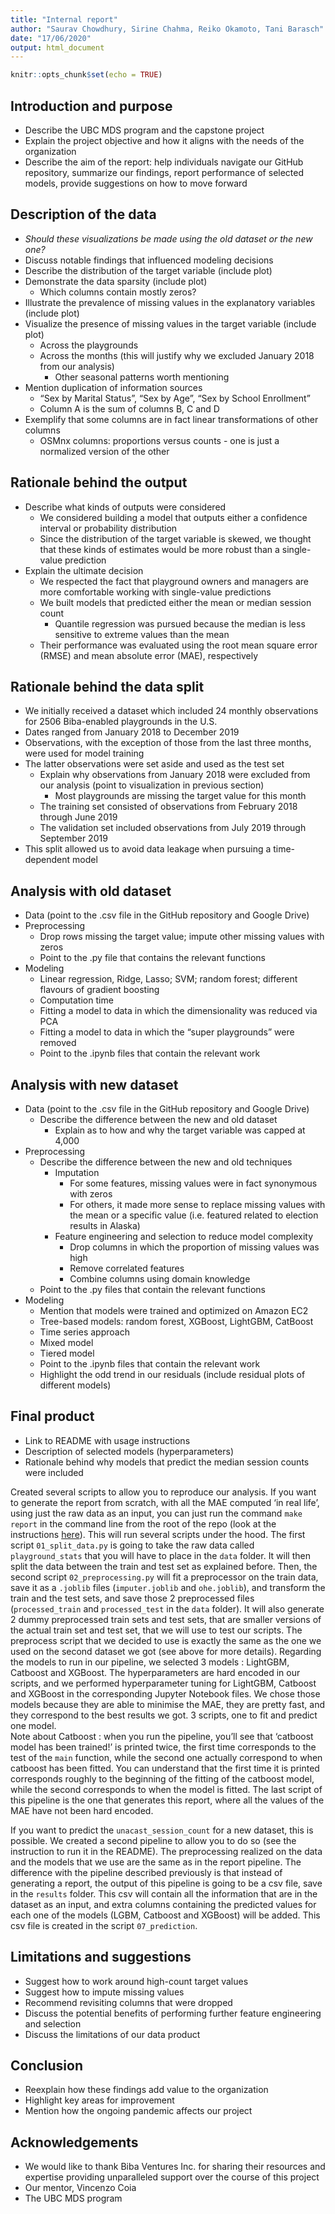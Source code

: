 ```yaml
---
title: "Internal report"
author: "Saurav Chowdhury, Sirine Chahma, Reiko Okamoto, Tani Barasch"
date: "17/06/2020"
output: html_document
---
```


```r
knitr::opts_chunk$set(echo = TRUE)
```

## Introduction and purpose

- Describe the UBC MDS program and the capstone project
- Explain the project objective and how it aligns with the needs of the organization
- Describe the aim of the report: help individuals navigate our GitHub repository, summarize our findings, report performance of selected models, provide suggestions on how to move forward 

## Description of the data

- _Should these visualizations be made using the old dataset or the new one?_
- Discuss notable findings that influenced modeling decisions
- Describe the distribution of the target variable (include plot)
- Demonstrate the data sparsity (include plot)
  - Which columns contain mostly zeros?
- Illustrate the prevalence of missing values in the explanatory variables (include plot)
- Visualize the presence of missing values in the target variable (include plot)
  - Across the playgrounds
  - Across the months (this will justify why we excluded January 2018 from our analysis)
    - Other seasonal patterns worth mentioning
- Mention duplication of information sources
  - "Sex by Marital Status", "Sex by Age", "Sex by School Enrollment"
  - Column A is the sum of columns B, C and D
- Exemplify that some columns are in fact linear transformations of other columns
  - OSMnx columns: proportions versus counts - one is just a normalized version of the other 

## Rationale behind the output

- Describe what kinds of outputs were considered
  - We considered building a model that outputs either a confidence interval or probability distribution
  - Since the distribution of the target variable is skewed, we thought that these kinds of estimates would be more robust than a single-value prediction
- Explain the ultimate decision
  - We respected the fact that playground owners and managers are more comfortable working with single-value predictions
  - We built models that predicted either the mean or median session count
    - Quantile regression was pursued because the median is less sensitive to extreme values than the mean
  - Their performance was evaluated using the root mean square error (RMSE) and mean absolute error (MAE), respectively

## Rationale behind the data split

- We initially received a dataset which included 24 monthly observations for 2506 Biba-enabled playgrounds in the U.S.
- Dates ranged from January 2018 to December 2019
- Observations, with the exception of those from the last three months, were used for model training
- The latter observations were set aside and used as the test set
  - Explain why observations from January 2018 were excluded from our analysis (point to visualization in previous section)
    - Most playgrounds are missing the target value for this month
  - The training set consisted of observations from February 2018 through June 2019 
  - The validation set included observations from July 2019 through September 2019
- This split allowed us to avoid data leakage when pursuing a time-dependent model 

## Analysis with old dataset

- Data (point to the .csv file in the GitHub repository and Google Drive)
- Preprocessing
  - Drop rows missing the target value; impute other missing values with zeros
  - Point to the .py file that contains the relevant functions
- Modeling
  - Linear regression, Ridge, Lasso; SVM; random forest; different flavours of gradient boosting
  - Computation time
  - Fitting a model to data in which the dimensionality was reduced via PCA
  - Fitting a model to data in which the "super playgrounds" were removed 
  - Point to the .ipynb files that contain the relevant work

## Analysis with new dataset

- Data (point to the .csv file in the GitHub repository and Google Drive)
  - Describe the difference between the new and old dataset
    - Explain as to how and why the target variable was capped at 4,000
- Preprocessing
  - Describe the difference between the new and old techniques
    - Imputation
      - For some features, missing values were in fact synonymous with zeros
      - For others, it made more sense to replace missing values with the mean or a specific value (i.e. featured related to election results in Alaska)
    - Feature engineering and selection to reduce model complexity
      - Drop columns in which the proportion of missing values was high
      - Remove correlated features
      - Combine columns using domain knowledge
  - Point to the .py files that contain the relevant functions
- Modeling 
  - Mention that models were trained and optimized on Amazon EC2
  - Tree-based models: random forest, XGBoost, LightGBM, CatBoost
  - Time series approach
  - Mixed model
  - Tiered model
  - Point to the .ipynb files that contain the relevant work
  - Highlight the odd trend in our residuals (include residual plots of different models)

## Final product

- Link to README with usage instructions
- Description of selected models (hyperparameters)
- Rationale behind why models that predict the median session counts were included

Created several scripts to allow you to reproduce our analysis. 
If you want to generate the report from scratch, with all the MAE computed ‘in real life’, using just the raw data as an input, you can just run the command `make report` in the command line from the root of the repo (look at the instructions [here]()). This will run several scripts under the hood. 
The first script `01_split_data.py` is going to take the raw data called `playground_stats` that you will have to place in the `data` folder. It will then split the data between the train and test set as explained before. 
Then, the second script `02_preprocessing.py` will fit a preprocessor on the train data, save it as a `.joblib` files (`imputer.joblib` and `ohe.joblib`), and transform the train and the test sets, and save those 2 preprocessed files (`processed_train` and `processed_test` in the `data` folder). It will also generate 2 dummy preprocessed train sets and test sets, that are smaller versions of the actual train set and test set, that we will use to test our scripts. 
The preprocess script that we decided to use is exactly the same as the one we used on the second dataset we got (see above for more details). 
Regarding the models to run in our pipeline, we selected 3 models : LightGBM, Catboost and XGBoost. The hyperparameters are hard encoded in our scripts, and we performed hyperparameter tuning for LightGBM, Catboost and XGBoost in the corresponding Jupyter Notebook files. We chose those models because they are able to minimise the MAE, they are pretty fast, and they correspond to the best results we got. 3 scripts, one to fit and predict one model.  
Note about Catboost : when you run the pipeline, you’ll see that ‘catboost model has been trained!’ is printed twice, the first time corresponds to the test of the `main` function, while the second one actually correspond to when catboost has been fitted. You can understand that the first time it is printed corresponds roughly to the beginning of the fitting of the catboost model, while the second corresponds to when the model is fitted. 
The last script of this pipeline is the one that generates this report, where all the values of the MAE have not been hard encoded. 

If you want to predict the `unacast_session_count` for a new dataset, this is possible. We created a second pipeline to allow you to do so (see the instruction to run it in the README).
The preprocessing realized on the data and the models that we use are the same as in the report pipeline. The difference with the pipeline described previously is that instead of generating a report, the output of this pipeline is going to be a csv file, save in the `results` folder. This csv will contain all the information that are in the dataset as an input, and extra columns containing the predicted values for each one of the models (LGBM, Catboost and XGBoost) will be added. This csv file is created in the script `07_prediction`. 


## Limitations and suggestions

- Suggest how to work around high-count target values
- Suggest how to impute missing values
- Recommend revisiting columns that were dropped
- Discuss the potential benefits of performing further feature engineering and selection
- Discuss the limitations of our data product

## Conclusion

- Reexplain how these findings add value to the organization
- Highlight key areas for improvement
- Mention how the ongoing pandemic affects our project

## Acknowledgements

- We would like to thank Biba Ventures Inc. for sharing their resources and expertise providing unparalleled support over the course of this project
- Our mentor, Vincenzo Coia
- The UBC MDS program